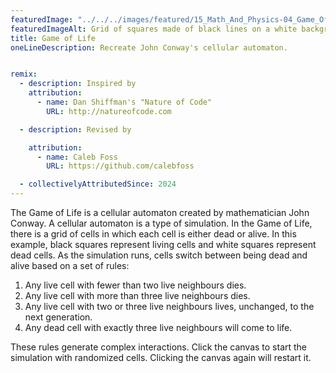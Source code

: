 ```yaml
---
featuredImage: "../../../images/featured/15_Math_And_Physics-04_Game_Of_Life-thumbnail.png"
featuredImageAlt: Grid of squares made of black lines on a white background. Some squares are filled in with solid black.
title: Game of Life
oneLineDescription: Recreate John Conway's cellular automaton.


remix:
  - description: Inspired by
    attribution:
      - name: Dan Shiffman's "Nature of Code"
        URL: http://natureofcode.com

  - description: Revised by

    attribution:
      - name: Caleb Foss
        URL: https://github.com/calebfoss

  - collectivelyAttributedSince: 2024
---
```


The Game of Life is a cellular automaton created by
mathematician John Conway. A cellular automaton is a type of
simulation. In the Game of Life, there is a grid of cells in which each cell is either dead
or alive. In this example, black squares represent living cells and
white squares represent dead cells. As the simulation runs, cells
switch between being dead and alive based on a set of rules:
<ol>
 <li>Any live cell with fewer than two live neighbours dies.</li>
 <li>Any live cell with more than three live neighbours dies.</li>
 <li>Any live cell with two or three live neighbours lives, unchanged,
to the next generation.</li>
 <li>Any dead cell with exactly three live neighbours will come to life.</li>
</ol>
These rules generate complex interactions. Click the canvas to start
the simulation with randomized cells. Clicking the canvas again will
restart it.